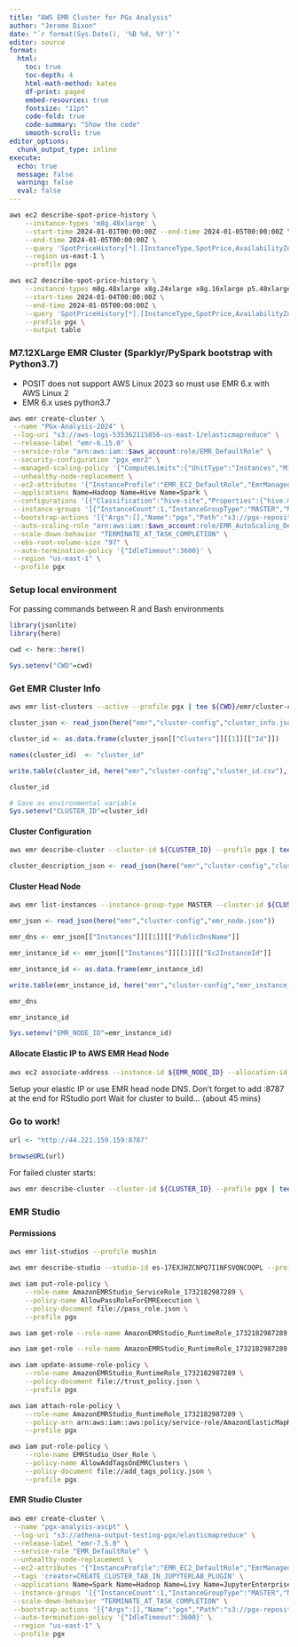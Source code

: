 ```yaml
---
title: "AWS EMR Cluster for PGx Analysis"
author: "Jerome Dixon"
date: "`r format(Sys.Date(), '%B %d, %Y')`"
editor: source
format:
  html:
    toc: true
    toc-depth: 4
    html-math-method: katex
    df-print: paged
    embed-resources: true
    fontsize: "11pt"
    code-fold: true
    code-summary: "Show the code"
    smooth-scroll: true
editor_options: 
  chunk_output_type: inline
execute:
  echo: true
  message: false
  warning: false
  eval: false
---
```


```bash

aws ec2 describe-spot-price-history \
    --instance-types 'm8g.48xlarge' \
    --start-time 2024-01-01T00:00:00Z --end-time 2024-01-05T00:00:00Z \
    --end-time 2024-01-05T00:00:00Z \
    --query 'SpotPriceHistory[*].[InstanceType,SpotPrice,AvailabilityZone]' \
    --region us-east-1 \
    --profile pgx 

```


```bash

aws ec2 describe-spot-price-history \
    --instance-types m8g.48xlarge x8g.24xlarge x8g.16xlarge p5.48xlarge x8g.48xlarge i4g.16xlarge x2gd.16xlarge x8g.8xlarge r6g.16xlarge i3en.24xlarge g5.48xlarge x8g.12xlarge \
    --start-time 2024-01-04T00:00:00Z \
    --end-time 2024-01-05T00:00:00Z \
    --query 'SpotPriceHistory[*].[InstanceType,SpotPrice,AvailabilityZone]' \
    --profile pgx \
    --output table
```


### M7.12XLarge EMR Cluster (Sparklyr/PySpark bootstrap with Python3.7)

- POSIT does not support AWS Linux 2023 so must use EMR 6.x with AWS Linux 2
- EMR 6.x uses python3.7

```bash

aws emr create-cluster \
 --name "PGx-Analysis-2024" \
 --log-uri "s3://aws-logs-535362115856-us-east-1/elasticmapreduce" \
 --release-label "emr-6.15.0" \
 --service-role "arn:aws:iam::$aws_account:role/EMR_DefaultRole" \
 --security-configuration "pgx_emr2" \
 --managed-scaling-policy '{"ComputeLimits":{"UnitType":"Instances","MinimumCapacityUnits":2,"MaximumCapacityUnits":20,"MaximumOnDemandCapacityUnits":20,"MaximumCoreCapacityUnits":20}}' \
 --unhealthy-node-replacement \
 --ec2-attributes '{"InstanceProfile":"EMR_EC2_DefaultRole","EmrManagedMasterSecurityGroup":"sg-063a1a27f01fac9b1","EmrManagedSlaveSecurityGroup":"sg-040af67bc708a5425","KeyName":"mushin_pgx","AdditionalMasterSecurityGroups":[],"AdditionalSlaveSecurityGroups":[],"SubnetId":"subnet-07950d9f2eb4d936d"}' \
 --applications Name=Hadoop Name=Hive Name=Spark \
 --configurations '[{"Classification":"hive-site","Properties":{"hive.metastore.client.factory.class":"com.amazonaws.glue.catalog.metastore.AWSGlueDataCatalogHiveClientFactory"}},{"Classification":"spark-hive-site","Properties":{"hive.metastore.client.factory.class":"com.amazonaws.glue.catalog.metastore.AWSGlueDataCatalogHiveClientFactory"}}]' \
 --instance-groups '[{"InstanceCount":1,"InstanceGroupType":"MASTER","Name":"Primary","InstanceType":"m7a.12xlarge","EbsConfiguration":{"EbsBlockDeviceConfigs":[{"VolumeSpecification":{"VolumeType":"gp2","SizeInGB":192},"VolumesPerInstance":4}]}},{"InstanceCount":1,"InstanceGroupType":"CORE","Name":"Core","InstanceType":"m7a.12xlarge","EbsConfiguration":{"EbsBlockDeviceConfigs":[{"VolumeSpecification":{"VolumeType":"gp2","SizeInGB":192},"VolumesPerInstance":4}]}}]' \
 --bootstrap-actions '[{"Args":[],"Name":"pgx","Path":"s3://pgx-repository/emr-config/pgx_ade_python37_bootstrap.sh"}]' \
 --auto-scaling-role "arn:aws:iam::$aws_account:role/EMR_AutoScaling_DefaultRole" \
 --scale-down-behavior "TERMINATE_AT_TASK_COMPLETION" \
 --ebs-root-volume-size "97" \
 --auto-termination-policy '{"IdleTimeout":3600}' \
 --region "us-east-1" \
 --profile pgx

```

### Setup local environment 

For passing commands between R and Bash environments

```r

library(jsonlite)
library(here)

cwd <- here::here()

Sys.setenv("CWD"=cwd)

```

### Get EMR Cluster Info

```sh

aws emr list-clusters --active --profile pgx | tee ${CWD}/emr/cluster-config/cluster_info.json

```


```r

cluster_json <- read_json(here("emr","cluster-config","cluster_info.json"))

cluster_id <- as.data.frame(cluster_json[["Clusters"]][[1]][["Id"]])

names(cluster_id)  <- "cluster_id"

write.table(cluster_id, here("emr","cluster-config","cluster_id.csv"), sep = ";", col.names = FALSE, row.names = FALSE)

cluster_id

# Save as environmental variable
Sys.setenv("CLUSTER_ID"=cluster_id)

```

#### Cluster Configuration

```sh

aws emr describe-cluster --cluster-id ${CLUSTER_ID} --profile pgx | tee ${CWD}/emr/cluster-config/cluster_description.json

```


```r

cluster_description_json <- read_json(here("emr","cluster-config","cluster_description.json"))

```

#### Cluster Head Node

```sh

aws emr list-instances --instance-group-type MASTER --cluster-id ${CLUSTER_ID} --profile pgx | tee ${CWD}/emr/cluster-config/emr_node.json

```

```r

emr_json <- read_json(here("emr","cluster-config","emr_node.json"))

emr_dns <- emr_json[["Instances"]][[1]][["PublicDnsName"]]

emr_instance_id <- emr_json[["Instances"]][[1]][["Ec2InstanceId"]]

emr_instance_id <- as.data.frame(emr_instance_id)

write.table(emr_instance_id, here("emr","cluster-config","emr_instance_id.csv"), sep = ";", col.names = FALSE, row.names = FALSE)

emr_dns

emr_instance_id

Sys.setenv("EMR_NODE_ID"=emr_instance_id)

```

#### Allocate Elastic IP to AWS EMR Head Node

```sh

aws ec2 associate-address --instance-id ${EMR_NODE_ID} --allocation-id eipalloc-0d2b32dc1f19a9a4a --profile pgx

```

Setup your elastic IP or use EMR head node DNS. Don't forget to add :8787 at the end for RStudio port
Wait for cluster to build... {about 45 mins}

### Go to work!

```r

url <- "http://44.221.159.159:8787"

browseURL(url)

```

For failed cluster starts:

```bash

aws emr describe-cluster --cluster-id ${CLUSTER_ID} --profile pgx | tee ${CWD}/emr/cluster-config/bad_cluster_info.json

```

### EMR Studio

#### Permissions

```bash

aws emr list-studios --profile mushin


```


```bash

aws emr describe-studio --studio-id es-17EXJHZCNPQ7I1NFSVQNCOOPL --profile pgx

```


```bash

aws iam put-role-policy \
    --role-name AmazonEMRStudio_ServiceRole_1732182987289 \
    --policy-name AllowPassRoleForEMRExecution \
    --policy-document file://pass_role.json \
    --profile pgx

```


```bash

aws iam get-role --role-name AmazonEMRStudio_RuntimeRole_1732182987289 --profile pgx

```


```bash

aws iam get-role --role-name AmazonEMRStudio_RuntimeRole_1732182987289 --profile pgx

```


```bash

aws iam update-assume-role-policy \
    --role-name AmazonEMRStudio_RuntimeRole_1732182987289 \
    --policy-document file://trust_policy.json \
    --profile pgx

```


```bash

aws iam attach-role-policy \
    --role-name AmazonEMRStudio_RuntimeRole_1732182987289 \
    --policy-arn arn:aws:iam::aws:policy/service-role/AmazonElasticMapReduceEditorsRole \
    --profile pgx

```


```bash
aws iam put-role-policy \
    --role-name EMRStudio_User_Role \
    --policy-name AllowAddTagsOnEMRClusters \
    --policy-document file://add_tags_policy.json \
    --profile pgx

```

#### EMR Studio Cluster

```bash

aws emr create-cluster \
 --name "pgx-analysis-ascpt" \
 --log-uri "s3://athena-output-testing-pgx/elasticmapreduce" \
 --release-label "emr-7.5.0" \
 --service-role "EMR_DefaultRole" \
 --unhealthy-node-replacement \
 --ec2-attributes '{"InstanceProfile":"EMR_EC2_DefaultRole","EmrManagedMasterSecurityGroup":"sg-0a5260eee9a20654e","EmrManagedSlaveSecurityGroup":"sg-0f01580b24ea364e1","ServiceAccessSecurityGroup":"sg-0e25102a082ef38d1","SubnetId":"subnet-03f689fd2cb8cbb2c"}' \
 --tags 'creator=CREATE_CLUSTER_TAB_IN_JUPYTERLAB_PLUGIN' \
 --applications Name=Spark Name=Hadoop Name=Livy Name=JupyterEnterpriseGateway \
 --instance-groups '[{"InstanceCount":1,"InstanceGroupType":"MASTER","Name":"master","InstanceType":"m5.xlarge","EbsConfiguration":{"EbsBlockDeviceConfigs":[{"VolumeSpecification":{"VolumeType":"gp2","SizeInGB":32},"VolumesPerInstance":2}]}},{"InstanceCount":2,"InstanceGroupType":"CORE","Name":"slave","InstanceType":"m5.xlarge","EbsConfiguration":{"EbsBlockDeviceConfigs":[{"VolumeSpecification":{"VolumeType":"gp2","SizeInGB":32},"VolumesPerInstance":2}]}}]' \
 --scale-down-behavior "TERMINATE_AT_TASK_COMPLETION" \
 --bootstrap-actions '[{"Args":[],"Name":"pgx","Path":"s3://pgx-repository/emr-config/pgx_emr_studio_python39_bootstrap.sh"}]' \
 --auto-termination-policy '{"IdleTimeout":3600}' \
 --region "us-east-1" \
 --profile pgx
```


